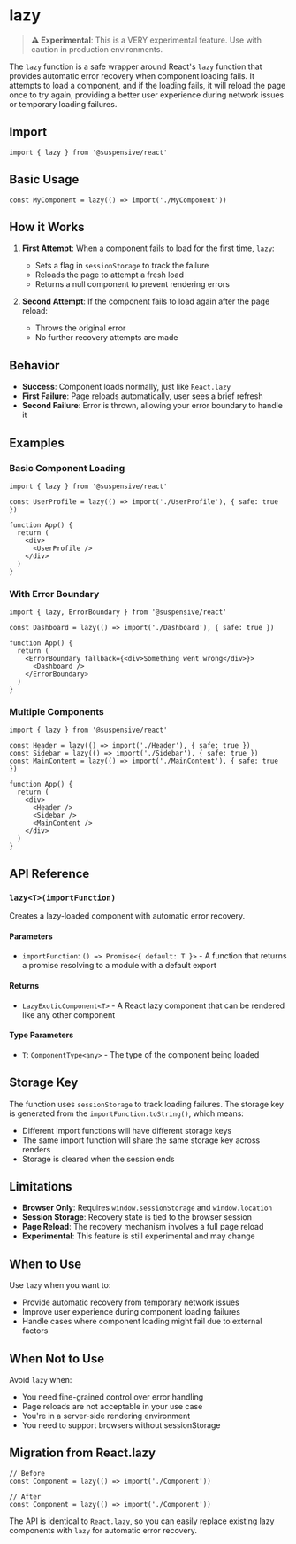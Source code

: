 # lazy

> **⚠️ Experimental**: This is a VERY experimental feature. Use with caution in production environments.

The `lazy` function is a safe wrapper around React's `lazy` function that provides automatic error recovery when component loading fails. It attempts to load a component, and if the loading fails, it will reload the page once to try again, providing a better user experience during network issues or temporary loading failures.

## Import

```tsx
import { lazy } from '@suspensive/react'
```

## Basic Usage

```tsx
const MyComponent = lazy(() => import('./MyComponent'))
```

## How it Works

1. **First Attempt**: When a component fails to load for the first time, `lazy`:

   - Sets a flag in `sessionStorage` to track the failure
   - Reloads the page to attempt a fresh load
   - Returns a null component to prevent rendering errors

2. **Second Attempt**: If the component fails to load again after the page reload:
   - Throws the original error
   - No further recovery attempts are made

## Behavior

- **Success**: Component loads normally, just like `React.lazy`
- **First Failure**: Page reloads automatically, user sees a brief refresh
- **Second Failure**: Error is thrown, allowing your error boundary to handle it

## Examples

### Basic Component Loading

```tsx
import { lazy } from '@suspensive/react'

const UserProfile = lazy(() => import('./UserProfile'), { safe: true })

function App() {
  return (
    <div>
      <UserProfile />
    </div>
  )
}
```

### With Error Boundary

```tsx
import { lazy, ErrorBoundary } from '@suspensive/react'

const Dashboard = lazy(() => import('./Dashboard'), { safe: true })

function App() {
  return (
    <ErrorBoundary fallback={<div>Something went wrong</div>}>
      <Dashboard />
    </ErrorBoundary>
  )
}
```

### Multiple Components

```tsx
import { lazy } from '@suspensive/react'

const Header = lazy(() => import('./Header'), { safe: true })
const Sidebar = lazy(() => import('./Sidebar'), { safe: true })
const MainContent = lazy(() => import('./MainContent'), { safe: true })

function App() {
  return (
    <div>
      <Header />
      <Sidebar />
      <MainContent />
    </div>
  )
}
```

## API Reference

### `lazy<T>(importFunction)`

Creates a lazy-loaded component with automatic error recovery.

#### Parameters

- `importFunction`: `() => Promise<{ default: T }>` - A function that returns a promise resolving to a module with a default export

#### Returns

- `LazyExoticComponent<T>` - A React lazy component that can be rendered like any other component

#### Type Parameters

- `T`: `ComponentType<any>` - The type of the component being loaded

## Storage Key

The function uses `sessionStorage` to track loading failures. The storage key is generated from the `importFunction.toString()`, which means:

- Different import functions will have different storage keys
- The same import function will share the same storage key across renders
- Storage is cleared when the session ends

## Limitations

- **Browser Only**: Requires `window.sessionStorage` and `window.location`
- **Session Storage**: Recovery state is tied to the browser session
- **Page Reload**: The recovery mechanism involves a full page reload
- **Experimental**: This feature is still experimental and may change

## When to Use

Use `lazy` when you want to:

- Provide automatic recovery from temporary network issues
- Improve user experience during component loading failures
- Handle cases where component loading might fail due to external factors

## When Not to Use

Avoid `lazy` when:

- You need fine-grained control over error handling
- Page reloads are not acceptable in your use case
- You're in a server-side rendering environment
- You need to support browsers without sessionStorage

## Migration from React.lazy

```tsx
// Before
const Component = lazy(() => import('./Component'))

// After
const Component = lazy(() => import('./Component'))
```

The API is identical to `React.lazy`, so you can easily replace existing lazy components with `lazy` for automatic error recovery.
